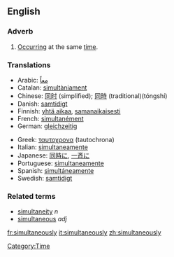 ==English==
===Adverb===
# [[Occur]]ring at the same [[time]].

===Translations===
{{top}}
*Arabic: [[معاً]]
*Catalan: [[simultàniament]]
*Chinese: [[同时]] (simplified); [[同時]] (traditional)(tóngshí)
*Danish: [[samtidigt]]
*Finnish: [[yhtä aikaa]], [[samanaikaisesti]]
*French: [[simultanément]]
*German: [[gleichzeitig]]
{{mid}}
*Greek: [[ταυτοχρονα]] (tautochrona)
*Italian: [[simultaneamente]]
*Japanese: [[同時に]], [[一斉に]]
*Portuguese: [[simultaneamente]]
*Spanish: [[simultáneamente]]
*Swedish: [[samtidigt]] 
{{bottom}}

===Related terms===
*[[simultaneity]] ''n''
*[[simultaneous]] ''adj''

[[Category:Time]]

[[fr:simultaneously]]
[[it:simultaneously]]
[[zh:simultaneously]]